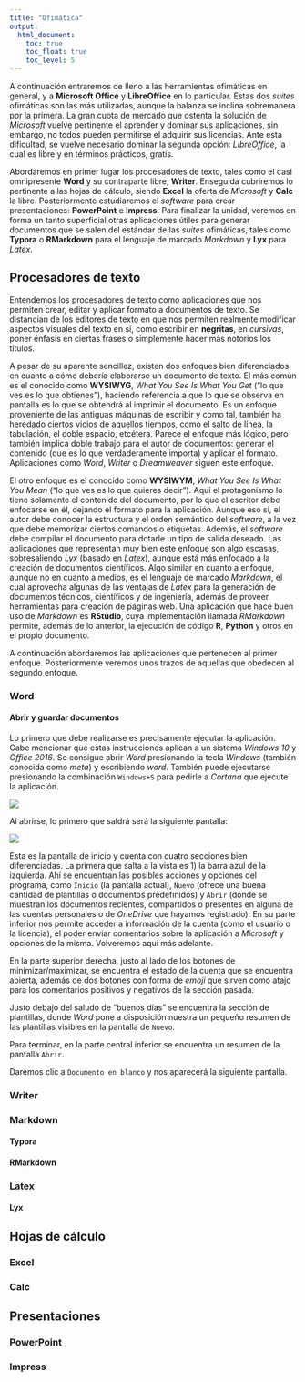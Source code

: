 ```yaml
---
title: "Ofimática"
output:
  html_document:
    toc: true
    toc_float: true
    toc_level: 5
---
```


A continuación entraremos de lleno a las herramientas ofimáticas en general, y a __Microsoft Office__ y __LibreOffice__ en lo particular. Estas dos _suites_ ofimáticas son las más utilizadas, aunque la balanza se inclina sobremanera por la primera. La gran cuota de mercado que ostenta la solución de _Microsoft_ vuelve pertinente el aprender y dominar sus aplicaciones, sin embargo, no todos pueden permitirse el adquirir sus licencias. Ante esta dificultad, se vuelve necesario dominar la segunda opción: _LibreOffice_, la cual es libre y en términos prácticos, gratis. 

Abordaremos en primer lugar los procesadores de texto, tales como el casi omnipresente __Word__ y su contraparte libre, __Writer__. Enseguida cubriremos lo pertinente a las hojas de cálculo, siendo __Excel__ la oferta de _Microsoft_ y __Calc__ la libre. Posteriormente estudiaremos el _software_ para crear presentaciones: __PowerPoint__ e __Impress__. Para finalizar la unidad, veremos en forma un tanto superficial otras aplicaciones útiles para generar documentos que se salen del estándar de las _suites_ ofimáticas, tales como __Typora__ o __RMarkdown__ para el lenguaje de marcado _Markdown_ y __Lyx__ para _Latex_.

## Procesadores de texto

Entendemos los procesadores de texto como aplicaciones que nos permiten crear, editar y aplicar formato a documentos de texto. Se distancian de los editores de texto en que nos permiten realmente modificar aspectos visuales del texto en sí, como escribir en __negritas__, en _cursivas_, poner énfasis en ciertas frases o simplemente hacer más notorios los títulos. 

A pesar de su aparente sencillez, existen dos enfoques bien diferenciados en cuanto a cómo debería elaborarse un documento de texto. El más común es el conocido como __WYSIWYG__, _What You See Is What You Get_ ("lo que ves es lo que obtienes"), haciendo referencia a que lo que se observa en pantalla es lo que se obtendrá al imprimir el documento. Es un enfoque proveniente de las antiguas máquinas de escribir y como tal, también ha heredado ciertos vicios de aquellos tiempos, como el salto de línea, la tabulación, el doble espacio, etcétera. Parece el enfoque más lógico, pero también implica doble trabajo para el autor de documentos: generar el contenido (que es lo que verdaderamente importa) y aplicar el formato. Aplicaciones como _Word_, _Writer_ o _Dreamweaver_ siguen este enfoque.

El otro enfoque es el conocido como __WYSIWYM__, _What You See Is What You Mean_ ("lo que ves es lo que quieres decir"). Aquí el protagonismo lo tiene solamente el contenido del documento, por lo que el escritor debe enfocarse en él, dejando el formato para la aplicación. Aunque eso sí, el autor debe conocer la estructura y el orden semántico del _software_, a la vez que debe memorizar ciertos comandos o etiquetas. Además, el _software_ debe compilar el documento para dotarle un tipo de salida deseado. Las aplicaciones que representan muy bien este enfoque son algo escasas, sobresaliendo _Lyx_ (basado en _Latex_), aunque está más enfocado a la creación de documentos científicos. Algo similar en cuanto a enfoque, aunque no en cuanto a medios, es el lenguaje de marcado _Markdown_, el cual aprovecha algunas de las ventajas de _Latex_ para la generación de documentos técnicos, científicos y de ingeniería, además de proveer herramientas para creación de páginas web. Una aplicación que hace buen uso de _Markdown_ es __RStudio__, cuya implementación llamada _RMarkdown_ permite, además de lo anterior, la ejecución de código __R__, __Python__ y otros en el propio documento.

A continuación abordaremos las aplicaciones que pertenecen al primer enfoque. Posteriormente veremos unos trazos de aquellas que obedecen al segundo enfoque.

### Word

#### Abrir y guardar documentos

Lo primero que debe realizarse es precisamente ejecutar la aplicación. Cabe mencionar que estas instrucciones aplican a un sistema _Windows 10_ y _Office 2016_. Se consigue abrir _Word_ presionando la tecla _Windows_ (también conocida como _meta_) y escribiendo _word_. También puede ejecutarse presionando la combinación `Windows+S` para pedirle a _Cortana_ que ejecute la aplicación.

![](images/001-inicio.jpg)

Al abrirse, lo primero que saldrá será la siguiente pantalla:

![](images/002-iniciow.jpg)

Esta es la pantalla de inicio y cuenta con cuatro secciones bien diferenciadas. La primera que salta a la vista es 1) la barra azul de la izquierda. Ahí se encuentran las posibles acciones y opciones del programa, como `Inicio` (la pantalla actual), `Nuevo` (ofrece una buena cantidad de plantillas o documentos predefinidos) y `Abrir` (donde se muestran los documentos recientes, compartidos o presentes en alguna de las cuentas personales o de _OneDrive_ que hayamos registrado). En su parte inferior nos permite acceder a información de la cuenta (como el usuario o la licencia), el poder enviar comentarios sobre la aplicación a _Microsoft_ y opciones de la misma. Volveremos aquí más adelante. 

En la parte superior derecha, justo al lado de los botones de minimizar/maximizar, se encuentra el estado de la cuenta que se encuentra abierta, además de dos botones con forma de _emoji_ que sirven como atajo para los comentarios positivos y negativos de la sección pasada.

Justo debajo del saludo de "buenos días" se encuentra la sección de plantillas, donde _Word_ pone a disposición nuestra un pequeño resumen de las plantillas visibles en la pantalla de `Nuevo`. 

Para terminar, en la parte central inferior se encuentra un resumen de la pantalla `Abrir`.

Daremos clic a `Documento en blanco` y nos aparecerá la siguiente pantalla.

### Writer

### Markdown

#### Typora

#### RMarkdown

### Latex

#### Lyx

## Hojas de cálculo

### Excel

### Calc

## Presentaciones

### PowerPoint

### Impress



